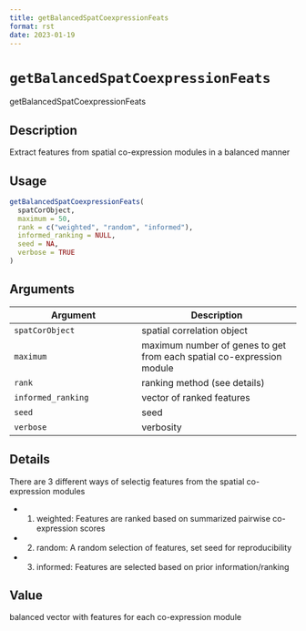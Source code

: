 ```yaml
--- 
title: getBalancedSpatCoexpressionFeats 
format: rst 
date: 2023-01-19 
--- 
```

# `getBalancedSpatCoexpressionFeats`

getBalancedSpatCoexpressionFeats


## Description

Extract features from spatial co-expression modules in a balanced manner


## Usage

```r
getBalancedSpatCoexpressionFeats(
  spatCorObject,
  maximum = 50,
  rank = c("weighted", "random", "informed"),
  informed_ranking = NULL,
  seed = NA,
  verbose = TRUE
)
```


## Arguments

Argument      |Description
------------- |----------------
`spatCorObject`     |     spatial correlation object
`maximum`     |     maximum number of genes to get from each spatial co-expression module
`rank`     |     ranking method (see details)
`informed_ranking`     |     vector of ranked features
`seed`     |     seed
`verbose`     |     verbosity


## Details

There are 3 different ways of selectig features from the spatial
 co-expression modules
   

*  1. weighted:  Features are ranked based on summarized pairwise co-expression scores   

*  2. random:  A random selection of features, set seed for reproducibility   

*  3. informed:  Features are selected based on prior information/ranking


## Value

balanced vector with features for each co-expression module


